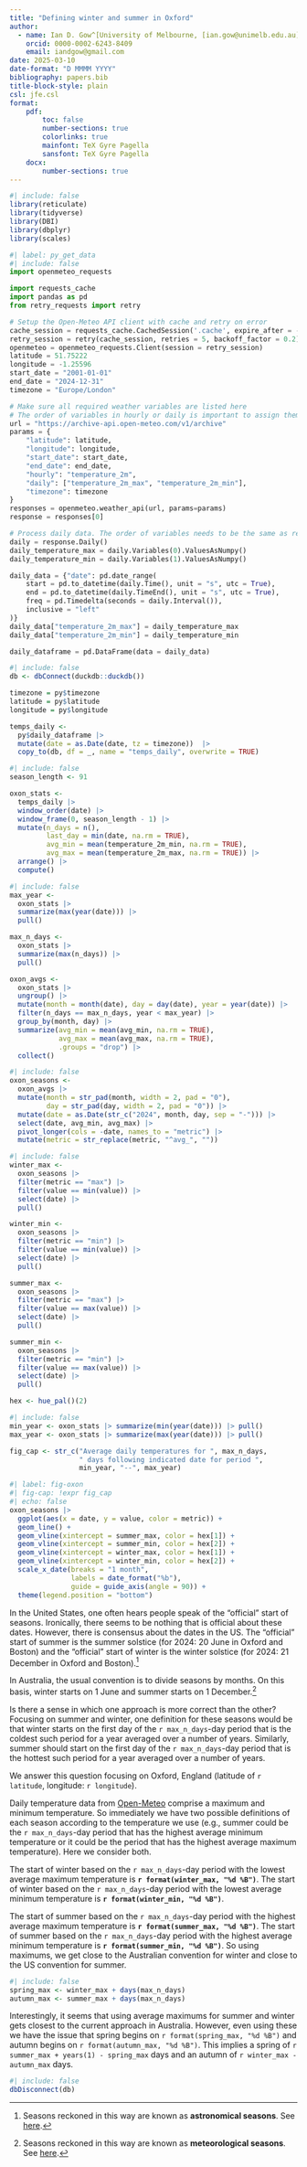 ```yaml
---
title: "Defining winter and summer in Oxford"
author: 
  - name: Ian D. Gow^[University of Melbourne, [ian.gow@unimelb.edu.au](mailto:ian.gow@unimelb.edu.au)]
    orcid: 0000-0002-6243-8409
    email: iandgow@gmail.com
date: 2025-03-10
date-format: "D MMMM YYYY"
bibliography: papers.bib
title-block-style: plain
csl: jfe.csl
format: 
    pdf:
        toc: false
        number-sections: true
        colorlinks: true
        mainfont: TeX Gyre Pagella
        sansfont: TeX Gyre Pagella
    docx:
        number-sections: true
---
```


```r
#| include: false
library(reticulate)
library(tidyverse)
library(DBI)
library(dbplyr)
library(scales)
```

```python
#| label: py_get_data
#| include: false
import openmeteo_requests

import requests_cache
import pandas as pd
from retry_requests import retry

# Setup the Open-Meteo API client with cache and retry on error
cache_session = requests_cache.CachedSession('.cache', expire_after = -1)
retry_session = retry(cache_session, retries = 5, backoff_factor = 0.2)
openmeteo = openmeteo_requests.Client(session = retry_session)
latitude = 51.75222
longitude = -1.25596
start_date = "2001-01-01"
end_date = "2024-12-31"
timezone = "Europe/London"

# Make sure all required weather variables are listed here
# The order of variables in hourly or daily is important to assign them correctly below
url = "https://archive-api.open-meteo.com/v1/archive"
params = {
	"latitude": latitude,
	"longitude": longitude,
	"start_date": start_date,
	"end_date": end_date,
	"hourly": "temperature_2m",
	"daily": ["temperature_2m_max", "temperature_2m_min"],
	"timezone": timezone
}
responses = openmeteo.weather_api(url, params=params)
response = responses[0]

# Process daily data. The order of variables needs to be the same as requested.
daily = response.Daily()
daily_temperature_max = daily.Variables(0).ValuesAsNumpy()
daily_temperature_min = daily.Variables(1).ValuesAsNumpy()

daily_data = {"date": pd.date_range(
	start = pd.to_datetime(daily.Time(), unit = "s", utc = True),
	end = pd.to_datetime(daily.TimeEnd(), unit = "s", utc = True),
	freq = pd.Timedelta(seconds = daily.Interval()),
	inclusive = "left"
)}
daily_data["temperature_2m_max"] = daily_temperature_max
daily_data["temperature_2m_min"] = daily_temperature_min

daily_dataframe = pd.DataFrame(data = daily_data)
```

```r
#| include: false
db <- dbConnect(duckdb::duckdb())

timezone = py$timezone
latitude = py$latitude
longitude = py$longitude

temps_daily <-
  py$daily_dataframe |>
  mutate(date = as.Date(date, tz = timezone))  |>
  copy_to(db, df = _, name = "temps_daily", overwrite = TRUE)
```

```r
#| include: false
season_length <- 91

oxon_stats <-
  temps_daily |>
  window_order(date) |>
  window_frame(0, season_length - 1) |>
  mutate(n_days = n(),
         last_day = min(date, na.rm = TRUE),
         avg_min = mean(temperature_2m_min, na.rm = TRUE),
         avg_max = mean(temperature_2m_max, na.rm = TRUE)) |>
  arrange() |>
  compute()
```

```r
#| include: false
max_year <-
  oxon_stats |>
  summarize(max(year(date))) |>
  pull()

max_n_days <-
  oxon_stats |>
  summarize(max(n_days)) |>
  pull()

oxon_avgs <-
  oxon_stats |>
  ungroup() |>
  mutate(month = month(date), day = day(date), year = year(date)) |>
  filter(n_days == max_n_days, year < max_year) |>
  group_by(month, day) |>
  summarize(avg_min = mean(avg_min, na.rm = TRUE),
            avg_max = mean(avg_max, na.rm = TRUE),
            .groups = "drop") |>
  collect()
```

```r
#| include: false
oxon_seasons <-
  oxon_avgs |> 
  mutate(month = str_pad(month, width = 2, pad = "0"),
         day = str_pad(day, width = 2, pad = "0")) |>
  mutate(date = as.Date(str_c("2024", month, day, sep = "-"))) |>
  select(date, avg_min, avg_max) |>
  pivot_longer(cols = -date, names_to = "metric") |>
  mutate(metric = str_replace(metric, "^avg_", ""))
```

```r
#| include: false
winter_max <-
  oxon_seasons |>
  filter(metric == "max") |>
  filter(value == min(value)) |>
  select(date) |>
  pull()

winter_min <-
  oxon_seasons |>
  filter(metric == "min") |>
  filter(value == min(value)) |>
  select(date) |>
  pull()

summer_max <-
  oxon_seasons |>
  filter(metric == "max") |>
  filter(value == max(value)) |>
  select(date) |>
  pull()

summer_min <-
  oxon_seasons |>
  filter(metric == "min") |>
  filter(value == max(value)) |>
  select(date) |>
  pull()

hex <- hue_pal()(2)
```

```r
#| include: false
min_year <- oxon_stats |> summarize(min(year(date))) |> pull()
max_year <- oxon_stats |> summarize(max(year(date))) |> pull()

fig_cap <- str_c("Average daily temperatures for ", max_n_days, 
                 " days following indicated date for period ",
                 min_year, "--", max_year)
```

```r
#| label: fig-oxon
#| fig-cap: !expr fig_cap
#| echo: false
oxon_seasons |>
  ggplot(aes(x = date, y = value, color = metric)) + 
  geom_line() +
  geom_vline(xintercept = summer_max, color = hex[1]) +
  geom_vline(xintercept = summer_min, color = hex[2]) +
  geom_vline(xintercept = winter_max, color = hex[1]) +
  geom_vline(xintercept = winter_min, color = hex[2]) +
  scale_x_date(breaks = "1 month",
               labels = date_format("%b"),
               guide = guide_axis(angle = 90)) +
  theme(legend.position = "bottom")
```

In the United States, one often hears people speak of the "official" start of seasons. Ironically, there seems to be nothing that is official about these dates. However, there is consensus about the dates in the US. The "official" start of summer is the summer solstice (for 2024: 20 June in Oxford and Boston) and the "official" start of winter is the winter solstice (for 2024: 21 December in Oxford and Boston).[^1]

[^1]: Seasons reckoned in this way are known as **astronomical seasons**. See [here](https://en.wikipedia.org/wiki/Season#Meteorological).

In Australia, the usual convention is to divide seasons by months. On this basis, winter starts on 1 June and summer starts on 1 December.[^2]

[^2]: Seasons reckoned in this way are known as **meteorological seasons**. See [here](https://en.wikipedia.org/wiki/Season#Astronomical).

Is there a sense in which one approach is more correct than the other? Focusing on summer and winter, one definition for these seasons would be that winter starts on the first day of the `r max_n_days`-day period that is the coldest such period for a year averaged over a number of years. Similarly, summer should start on the first day of the `r max_n_days`-day period that is the hottest such period for a year averaged over a number of years.

We answer this question focusing on Oxford, England (latitude of `r latitude`, longitude: `r longitude`).

Daily temperature data from [Open-Meteo](https://open-meteo.com) comprise a maximum and minimum temperature. So immediately we have two possible definitions of each season according to the temperature we use (e.g., summer could be the `r max_n_days`-day period that has the highest average minimum temperature or it could be the period that has the highest average maximum temperature). Here we consider both.

The start of winter based on the `r max_n_days`-day period with the lowest average maximum temperature is **`r format(winter_max, "%d %B")`**. The start of winter based on the `r max_n_days`-day period with the lowest average minimum temperature is **`r format(winter_min, "%d %B")`**.

The start of summer based on the `r max_n_days`-day period with the highest average maximum temperature is **`r format(summer_max, "%d %B")`**. The start of summer based on the `r max_n_days`-day period with the highest average minimum temperature is **`r format(summer_min, "%d %B")`**. So using maximums, we get close to the Australian convention for winter and close to the US convention for summer.

```r
#| include: false
spring_max <- winter_max + days(max_n_days)
autumn_max <- summer_max + days(max_n_days)
```

Interestingly, it seems that using average maximums for summer and winter gets closest to the current approach in Australia. However, even using these we have the issue that spring begins on `r format(spring_max, "%d %B")` and autumn begins on `r format(autumn_max, "%d %B")`. This implies a spring of `r summer_max + years(1) - spring_max` days and an autumn of `r winter_max - autumn_max` days.

```r
#| include: false
dbDisconnect(db)
```